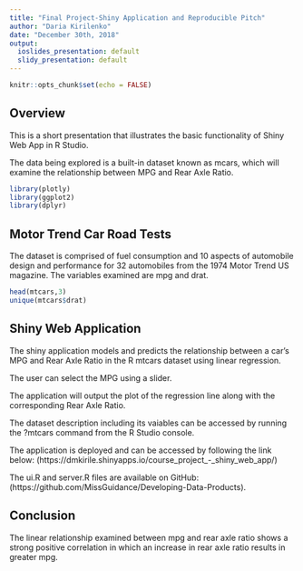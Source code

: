 ---
title: "Final Project-Shiny Application and Reproducible Pitch"
author: "Daria Kirilenko"
date: "December 30th, 2018"
output:
  ioslides_presentation: default
  slidy_presentation: default
---

```{r setup, include=FALSE}
knitr::opts_chunk$set(echo = FALSE)
```

## Overview 

This is a short presentation that illustrates the basic functionality of Shiny Web App in R Studio. 

The data being explored is a built-in dataset known as mcars, which will examine the relationship between MPG and Rear Axle Ratio.
```{r message=FALSE, warning=FALSE}
library(plotly)
library(ggplot2)
library(dplyr)
```
## Motor Trend Car Road Tests

The dataset is comprised of fuel consumption and 10 aspects of automobile design and performance for 32 automobiles from the 1974 Motor Trend US magazine. The variables examined are mpg and drat.
```{r echo = TRUE}
head(mtcars,3)
unique(mtcars$drat)
```

## Shiny Web Application

The shiny application models and predicts the relationship between a car's MPG and Rear Axle Ratio in the R mtcars dataset using linear regression.

The user can select the MPG using a slider.

The application will output the plot of the regression line along with the corresponding Rear Axle Ratio.
        
The dataset description including its vaiables can be accessed by running the ?mtcars command from the R Studio console.

The application is deployed and can be accessed by following the link below:
(https://dmkirile.shinyapps.io/course_project_-_shiny_web_app/)

The ui.R and server.R files are available on GitHub: (https://github.com/MissGuidance/Developing-Data-Products).

## Conclusion

The linear relationship examined between mpg and rear axle ratio shows a strong positive correlation in which an increase in rear axle ratio results in greater mpg.




